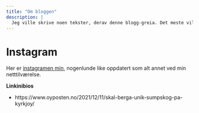 ```yaml
---
title: "Om bloggen"
description: |
  Jeg ville skrive noen tekster, derav denne blogg-greia. Det meste vil trolig være økologi-relatert, men kanskje det også dukker opp andre ting. Pedagogikken vil ikke alltid være i høysete, men får håpe at den er såpass at jeg skjønner mine egne tekster når jeg leser de igjen om noen år.  
---
```


# Instagram
Her er [instagramen min](https://www.instagram.com/ego_3p/), nogenlunde like oppdatert som alt annet ved min netttilværelse. 

**Linkinibios**

  - https://www.oyposten.no/2021/12/11/skal-berga-unik-sumpskog-pa-kyrkjoy/
  